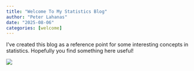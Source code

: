 ```yaml
---
title: "Welcome To My Statistics Blog"
author: "Peter Lahanas"
date: "2025-08-06"
categories: [welcome]
---
```


I've created this blog as a reference point for some interesting concepts in statistics.
Hopefully you find something here useful!

![](thumbnail.jpg)
